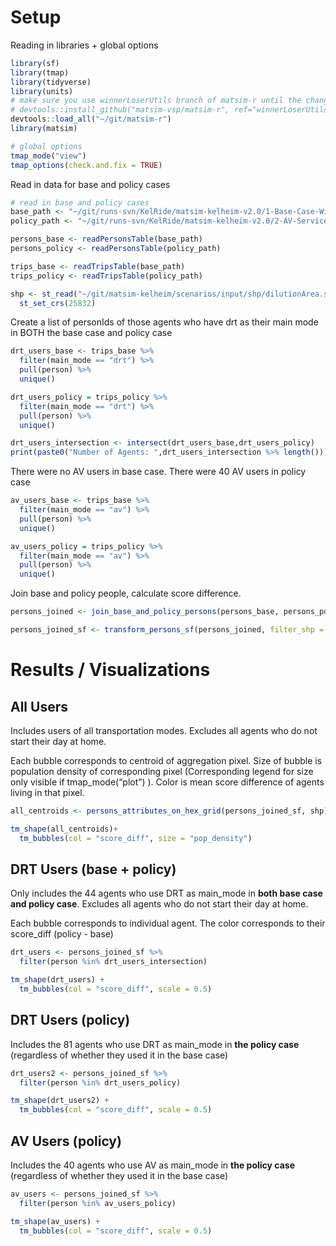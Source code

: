 # Setup

Reading in libraries + global options

```r
library(sf)
library(tmap)
library(tidyverse)
library(units)
# make sure you use winnerLoserUtils branch of matsim-r until the changes are merged 
# devtools::install_github("matsim-vsp/matsim-r", ref="winnerLoserUtils", force = TRUE)
devtools::load_all("~/git/matsim-r")
library(matsim)

# global options
tmap_mode("view")
tmap_options(check.and.fix = TRUE)
```

Read in data for base and policy cases

```r
# read in base and policy cases
base_path <- "~/git/runs-svn/KelRide/matsim-kelheim-v2.0/1-Base-Case-With-Conventional-KEXI/output-ASC-0.15-dist-0.00006-intermodal-kexi-seed_1111/"
policy_path <- "~/git/runs-svn/KelRide/matsim-kelheim-v2.0/2-AV-Service-Area-And-Fleet-Size/runs/output-ASC-0.15-dist-0.00006-2_av-seed1111-CORE/"

persons_base <- readPersonsTable(base_path)
persons_policy <- readPersonsTable(policy_path)

trips_base <- readTripsTable(base_path)
trips_policy <- readTripsTable(policy_path)

shp <- st_read("~/git/matsim-kelheim/scenarios/input/shp/dilutionArea.shx") %>% 
  st_set_crs(25832)
```

Create a list of personIds of those agents who have drt as their main mode in BOTH the base case and policy case

```r
drt_users_base <- trips_base %>% 
  filter(main_mode == "drt") %>%
  pull(person) %>%
  unique()

drt_users_policy = trips_policy %>%
  filter(main_mode == "drt") %>% 
  pull(person) %>% 
  unique()

drt_users_intersection <- intersect(drt_users_base,drt_users_policy)
print(paste0("Number of Agents: ",drt_users_intersection %>% length()))
```

There were no AV users in base case. There were 40 AV users in policy case

```r
av_users_base <- trips_base %>% 
  filter(main_mode == "av") %>%
  pull(person) %>%
  unique()

av_users_policy = trips_policy %>%
  filter(main_mode == "av") %>% 
  pull(person) %>% 
  unique()

```

Join base and policy people, calculate score difference.

```r
persons_joined <- join_base_and_policy_persons(persons_base, persons_policy)

persons_joined_sf <- transform_persons_sf(persons_joined, filter_shp = shp, first_act_type_filter = "home")
```

# Results / Visualizations

## All Users

Includes users of all transportation modes. Excludes all agents who do not start their day at home.

Each bubble corresponds to centroid of aggregation pixel. Size of bubble is population density of corresponding pixel (Corresponding legend for size only visible if tmap_mode("plot") ). Color is mean score difference of agents living in that pixel.

```r
all_centroids <- persons_attributes_on_hex_grid(persons_joined_sf, shp) %>% st_centroid()

tm_shape(all_centroids)+
  tm_bubbles(col = "score_diff", size = "pop_density")
```

## DRT Users (base + policy)

Only includes the 44 agents who use DRT as main_mode in **both base case and policy case**. Excludes all agents who do not start their day at home.

Each bubble corresponds to individual agent. The color corresponds to their score_diff (policy - base)

```r
drt_users <- persons_joined_sf %>% 
  filter(person %in% drt_users_intersection)

tm_shape(drt_users) + 
  tm_bubbles(col = "score_diff", scale = 0.5)
```

## DRT Users (policy)

Includes the 81 agents who use DRT as main_mode in **the policy case** (regardless of whether they used it in the base case)

```r
drt_users2 <- persons_joined_sf %>% 
  filter(person %in% drt_users_policy)

tm_shape(drt_users2) + 
  tm_bubbles(col = "score_diff", scale = 0.5)
```

## AV Users (policy)

Includes the 40 agents who use AV as main_mode in **the policy case** (regardless of whether they used it in the base case)

```r
av_users <- persons_joined_sf %>% 
  filter(person %in% av_users_policy)

tm_shape(av_users) + 
  tm_bubbles(col = "score_diff", scale = 0.5)
```
